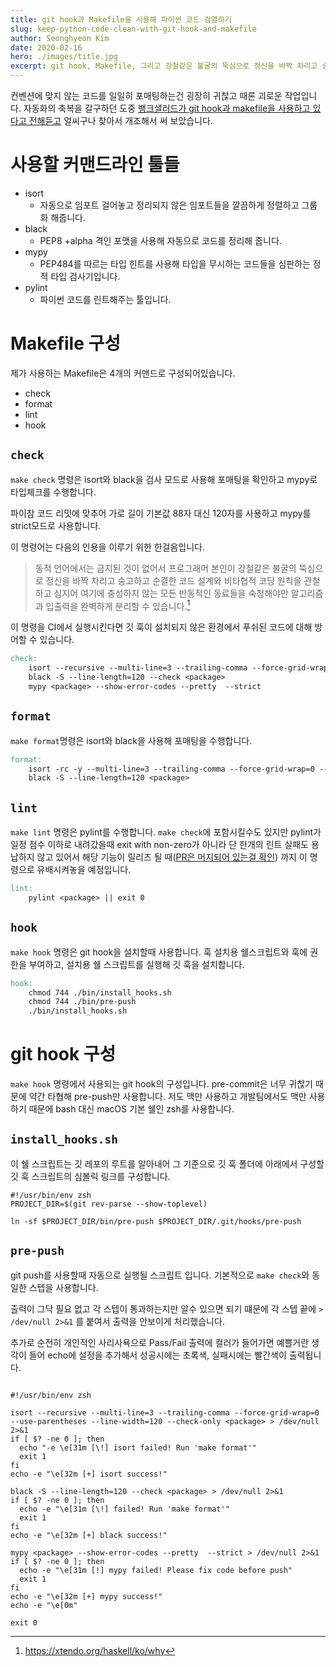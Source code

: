 ```yaml
---
title: git hook과 Makefile을 사용해 파이썬 코드 검열하기
slug: keep-python-code-clean-with-git-hook-and-makefile
author: Seonghyeon Kim
date: 2020-02-16
hero: ./images/title.jpg
excerpt: git hook, Makefile, 그리고 강철같은 불굴의 뚝심으로 정신을 바짝 차리고 숭고하고 순결한 코드와 비타협적 타입 안정성을 관철하기
---
```


컨벤션에 맞지 않는 코드를 일일히 포매팅하는건 굉장히 귀찮고 때론 괴로운 작업입니다.
자동화의 축복을 갈구하던 도중 [뱅크샐러드가 git hook과 makefile을 사용하고 있다고 전해듣고](https://github.com/Rainist/python/blob/master/%7B%7Bcookiecutter.project_slug%7D%7D/Makefile) 얼씨구나 찾아서 개조해서 써 보았습니다.

# 사용할 커맨드라인 툴들
- isort
    - 자동으로 임포트 걸어놓고 정리되지 않은 임포트들을 깔끔하게 정렬하고 그룹화 해줍니다.
- black
    - PEP8 +alpha 격인 포맷을 사용해 자동으로 코드를 정리해 줍니다.
- mypy
    - PEP484를 따르는 타입 힌트를 사용해 타입을 무시하는 코드들을 심판하는 정적 타입 검사기입니다.
- pylint
    - 파이썬 코드를 린트해주는 툴입니다.

# Makefile 구성

제가 사용하는 Makefile은 4개의 커맨드로 구성되어있습니다.

- check
- format
- lint
- hook

## `check`
`make check` 명령은 isort와 black을 검사 모드로 사용해 포매팅을 확인하고 mypy로 타입체크를 수행합니다.

파이참 코드 리밋에 맞추어 가로 길이 기본값 88자 대신 120자를 사용하고 mypy를 strict모드로 사용합니다. 

이 명령어는 다음의 인용을 이루기 위한 한걸음입니다. 
> 동적 언어에서는 금지된 것이 없어서 프로그래머 본인이 강철같은 불굴의 뚝심으로 정신을 바짝 차리고 숭고하고 순결한 코드 설계와 비타협적 코딩 원칙을 관철하고 심지어 여기에 충성하지 않는 모든 반동적인 동료들을 숙청해야만 알고리즘과 입출력을 완벽하게 분리할 수 있습니다.[^1]

이 명령을 CI에서 실행시킨다면 깃 훅이 설치되지 않은 환경에서 푸쉬된 코드에 대해 방어할 수 있습니다.

```makefile
check:
	isort --recursive --multi-line=3 --trailing-comma --force-grid-wrap=0 --use-parentheses --line-width=120 --check-only <package>
	black -S --line-length=120 --check <package>
	mypy <package> --show-error-codes --pretty  --strict
```

## `format`
`make format`명령은 isort와 black을 사용해 포매팅을 수행합니다.

```makefile
format:
	isort -rc -y --multi-line=3 --trailing-comma --force-grid-wrap=0 --use-parentheses --line-width=120 <package>
	black -S --line-length=120 <package>
```

## `lint`
`make lint` 명령은 pylint를 수행합니다. `make check`에 포함시킬수도 있지만 pylint가 일정 점수 이하로 내려갔을때 exit with non-zero가 아니라 
단 한개의 린트 실패도 용납하지 않고 있어서 해당 기능이 릴리즈 될 때([PR은 머지되어 있는걸 확인](https://github.com/PyCQA/pylint/pull/3260)) 까지 이 명령으로 유배시켜놓을 예정입니다.

```makefile
lint:
	pylint <package> || exit 0
```

## `hook`
`make hook` 명령은 git hook을 설치할때 사용합니다. 훅 설치용 쉘스크립트와 훅에 권한을 부여하고, 설치용 쉘 스크립트를 실행해 깃 훅을 설치합니다.

```makefile
hook:
	chmod 744 ./bin/install_hooks.sh
	chmod 744 ./bin/pre-push
	./bin/install_hooks.sh
```

# git hook 구성

`make hook` 명령에서 사용되는 git hook의 구성입니다. pre-commit은 너무 귀찮기 때문에 약간 타협해 pre-push만 사용합니다. 
저도 맥만 사용하고 개발팀에서도 맥만 사용하기 때문에 bash 대신 macOS 기본 쉘인 zsh를 사용합니다.

## `install_hooks.sh`

이 쉘 스크립트는 깃 레포의 루트를 알아내어 그 기준으로 깃 훅 폴더에 아래에서 구성할 깃 훅 스크립트의 심볼릭 링크를 구성합니다.

```
#!/usr/bin/env zsh
PROJECT_DIR=$(git rev-parse --show-toplevel)

ln -sf $PROJECT_DIR/bin/pre-push $PROJECT_DIR/.git/hooks/pre-push
```

## `pre-push`
git push를 사용할때 자동으로 실행될 스크립트 입니다. 기본적으로 `make check`와 동일한 스텝을 사용합니다.

출력이 그닥 필요 없고 각 스텝이 통과하는지만 알수 있으면 되기 떄문에 각 스텝 끝에 `> /dev/null 2>&1` 를 붙여서 출력을 안보이게 처리했습니다.

추가로 순전히 개인적인 사리사욕으로 Pass/Fail 출력에 컬러가 들어가면 예쁠거란 생각이 들어 echo에 설정을 추가해서 성공시에는 초록색, 실패시에는 빨간색이 출력됩니다.

```shell script
  
#!/usr/bin/env zsh

isort --recursive --multi-line=3 --trailing-comma --force-grid-wrap=0 --use-parentheses --line-width=120 --check-only <package> > /dev/null 2>&1
if [ $? -ne 0 ]; then
  echo "-e \e[31m [\!] isort failed! Run 'make format'"
  exit 1
fi
echo -e "\e[32m [+] isort success!"

black -S --line-length=120 --check <package> > /dev/null 2>&1
if [ $? -ne 0 ]; then
  echo -e "\e[31m [\!] failed! Run 'make format'"
  exit 1
fi
echo -e "\e[32m [+] black success!"

mypy <package> --show-error-codes --pretty  --strict > /dev/null 2>&1
if [ $? -ne 0 ]; then
  echo -e "\e[31m [!] mypy failed! Please fix code before push"
  exit 1
fi
echo -e "\e[32m [+] mypy success!"
echo -e "\e[0m"

exit 0
```

[^1]: https://xtendo.org/haskell/ko/why